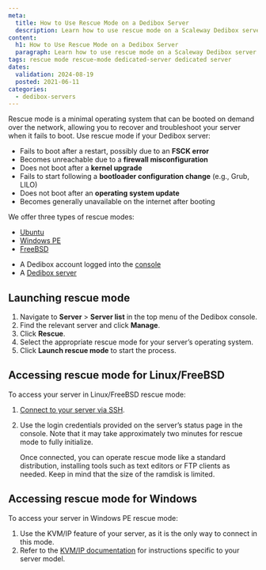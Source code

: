 ```yaml
---
meta:
  title: How to Use Rescue Mode on a Dedibox Server
  description: Learn how to use rescue mode on a Scaleway Dedibox server to troubleshoot and recover your system.
content:
  h1: How to Use Rescue Mode on a Dedibox Server
  paragraph: Learn how to use rescue mode on a Scaleway Dedibox server to troubleshoot and recover your system.
tags: rescue mode rescue-mode dedicated-server dedicated server
dates:
  validation: 2024-08-19
  posted: 2021-06-11
categories:
  - dedibox-servers
---
```


Rescue mode is a minimal operating system that can be booted on demand over the network, allowing you to recover and troubleshoot your server when it fails to boot. Use rescue mode if your Dedibox server:

- Fails to boot after a restart, possibly due to an **FSCK error**
- Becomes unreachable due to a **firewall misconfiguration**
- Does not boot after a **kernel upgrade**
- Fails to start following a **bootloader configuration change** (e.g., Grub, LILO)
- Does not boot after an **operating system update**
- Becomes generally unavailable on the internet after booting

We offer three types of rescue modes:

- [Ubuntu](https://www.ubuntu.com/)
- [Windows PE](https://learn.microsoft.com/en-us/previous-versions/windows/it-pro/windows-server-2008-R2-and-2008/cc766093(v=ws.10))
- [FreeBSD](https://www.freebsd.org/)

<Macro id="requirements" />

- A Dedibox account logged into the [console](https://console.online.net)
- A [Dedibox server](/dedibox/how-to/order-a-server/)


## Launching rescue mode

1. Navigate to **Server** > **Server list** in the top menu of the Dedibox console.
2. Find the relevant server and click **Manage**.
3. Click **Rescue**.
4. Select the appropriate rescue mode for your server’s operating system.
5. Click **Launch rescue mode** to start the process.

## Accessing rescue mode for Linux/FreeBSD

To access your server in Linux/FreeBSD rescue mode:

1. [Connect to your server via SSH](/dedibox/how-to/connect-to-server/#connecting-via-ssh).
2. Use the login credentials provided on the server’s status page in the console. Note that it may take approximately two minutes for rescue mode to fully initialize.

   Once connected, you can operate rescue mode like a standard distribution, installing tools such as text editors or FTP clients as needed. Keep in mind that the size of the ramdisk is limited.

## Accessing rescue mode for Windows

To access your server in Windows PE rescue mode:

1. Use the KVM/IP feature of your server, as it is the only way to connect in this mode.
2. Refer to the [KVM/IP documentation](/dedibox-kvm-over-ip/quickstart/) for instructions specific to your server model.
